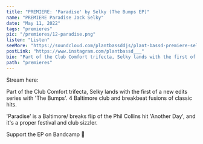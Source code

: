 ---
title: "PREMIERE: 'Paradise' by Selky (The Bumps EP)"
name: "PREMIERE Paradise Jack Selky"
date: "May 11, 2022"
tags: "premieres"
pic: "/premieres/12-paradise.png"
listen: "Listen"
seeMore: "https://soundcloud.com/plantbassddjs/plant-bassd-premiere-selky-paradise-the-bumps-ep"
postLink: "https://www.instagram.com/plantbassd___"
bio: "Part of the Club Comfort trifecta, Selky lands with the first of a new edits series with 'The Bumps'. 4 Baltimore club and breakbeat fusions of classic hits"
path: "premieres"
---

<Picture src="/premieres/12-selky.jpg" alt="Selky Cover Pic" size={1200} />

Stream here: <HoverLink url="soundcloud.com/plantbassddjs/plant-bassd-premiere-selky-paradise-the-bumps-ep" name="Selky - Paradise" external inline />

Part of the Club Comfort trifecta, Selky lands with the first of a new edits series with 'The Bumps'. 4 Baltimore club and breakbeat fusions of classic hits.

'Paradise' is a Baltimore/ breaks flip of the Phil Collins hit 'Another Day', and it's a proper festival and club sizzler.

Support the EP on Bandcamp 🌱 <HoverLink url="selky.bandcamp.com/album/the-bumps" external inline />
